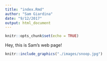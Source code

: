 ```yaml
---
title: "index.Rmd"
author: "Sam Giardina"
date: "9/12/2017"
output: html_document
---
```


```r
knitr::opts_chunk$set(echo = TRUE)
```

Hey, this is Sam's web page!

```r
knitr::include_graphics("./images/snoop.jpg")
```
